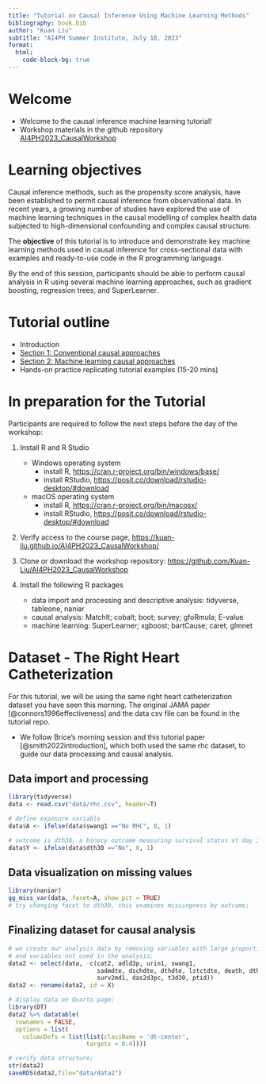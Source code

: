 ```yaml
---
title: "Tutorial on Causal Inference Using Machine Learning Methods"
bibliography: book.bib
author: "Kuan Liu"
subtitle: "AI4PH Summer Institute, July 18, 2023"
format: 
  html: 
    code-block-bg: true
---
```


# Welcome

-   Welcome to the causal inference machine learning tutorial!
-   Workshop materials in the github repository [AI4PH2023_CausalWorkshop](https://github.com/Kuan-Liu/AI4PH2023_CausalWorkshop)

# Learning objectives

Causal inference methods, such as the propensity score analysis, have been established to permit causal inference from observational data. In recent years, a growing number of studies have explored the use of machine learning techniques in the causal modelling of complex health data subjected to high-dimensional confounding and complex causal structure. 

The **objective** of this tutorial is to introduce and demonstrate key machine learning methods used in causal inference for cross-sectional data with examples and ready-to-use code in the R programming language. 

By the end of this session, participants should be able to perform causal analysis in R using several machine learning approaches, such as gradient boosting, regression trees, and SuperLearner.

# Tutorial outline

-  Introduction
-  [Section 1: Conventional causal approaches](section1.qmd)
-  [Section 2: Machine learning causal approaches](section2.qmd)
-  Hands-on practice replicating tutorial examples (15-20 mins)


# In preparation for the Tutorial

Participants are required to follow the next steps before the day of the workshop:

1.  Install R and R Studio

    -   Windows operating system
        -   install R, <https://cran.r-project.org/bin/windows/base/>
        -   install RStudio, <https://posit.co/download/rstudio-desktop/#download>
    -   macOS operating system
        -   install R, <https://cran.r-project.org/bin/macosx/>
        -   install RStudio, <https://posit.co/download/rstudio-desktop/#download>

2.  Verify access to the course page, <https://kuan-liu.github.io/AI4PH2023_CausalWorkshop/>

3.  Clone or download the workshop repository: <https://github.com/Kuan-Liu/AI4PH2023_CausalWorkshop>

4.  Install the following R packages
    -  data import and processing and descriptive analysis: tidyverse, tableone, naniar
    -  causal analysis: MatchIt; cobalt; boot; survey; gfoRmula; E-value
    -  machine learning: SuperLearner; xgboost; bartCause; caret, glmnet


# Dataset - The Right Heart Catheterization

For this tutorial, we will be using the same right heart catheterization dataset you have seen this morning. The original JAMA paper [@connors1996effectiveness] and the data csv file can be found in the tutorial repo.

-  We follow Brice's morning session and this tutorial paper [@smith2022introduction], which both used the same rhc dataset, to guide our data processing and causal analysis.


## Data import and processing

```r
library(tidyverse)
data <- read.csv("data/rhc.csv", header=T)

# define exposure variable
data$A <- ifelse(data$swang1 =="No RHC", 0, 1)

# outcome is dth30, a binary outcome measuring survival status at day 30;
data$Y <- ifelse(data$dth30 =="No", 0, 1)
```

## Data visualization on missing values

```r
library(naniar)
gg_miss_var(data, facet=A, show_pct = TRUE)
# try changing facet to dth30, this examines missingness by outcome;
```

## Finalizing dataset for causal analysis

```r
# we create our analysis data by removing variables with large proportion of missing;
# and variables not used in the analysis;
data2 <- select(data, -c(cat2, adld3p, urin1, swang1,
                         sadmdte, dschdte, dthdte, lstctdte, death, dth30,
                         surv2md1, das2d3pc, t3d30, ptid)) 
data2 <- rename(data2, id = X)

# display data on Quarto page;
library(DT)
data2 %>% datatable(
  rownames = FALSE,
  options = list(
    columnDefs = list(list(className = 'dt-center', 
                      targets = 0:4))))

# verify data structure;
str(data2)
saveRDS(data2,file="data/data2")
```



